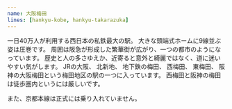 ```yaml
---
name: 大阪梅田
lines: [hankyu-kobe, hankyu-takarazuka]
---
```



一日40万人が利用する西日本の私鉄最大の駅。
大きな頭端式ホームに9線並ぶ姿は圧巻です。
周囲は阪急が形成した繁華街が広がり、一つの都市のようになっています。
歴史と人の多さゆえか、近寄ると意外と綺麗ではなく、道に迷いやすい気がします。
JRの<AutoStationLink slug="osaka">大阪</AutoStationLink>、
<AutoStationLink slug="kitashinchi">北新地</AutoStationLink>、
地下鉄の<AutoStationLink slug="umeda">梅田</AutoStationLink>、
<AutoStationLink slug="nishiumeda">西梅田</AutoStationLink>、
<AutoStationLink slug="higashiumeda">東梅田</AutoStationLink>、
阪神の<AutoStationLink slug="osaka-umeda--hanshin">大阪梅田</AutoStationLink>という梅田地区の駅の一つに入っています。
西梅田と阪神の梅田は徒歩圏内というには厳しいです。

また、京都本線は正式には乗り入れていません。
